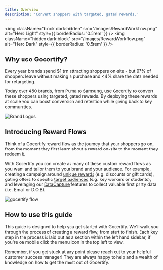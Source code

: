 ```yaml
---
title: Overview
description: 'Convert shoppers with targeted, gated rewards.'
---
```


<img
  className="block dark:hidden"
  src="/images/RewardWorkflow.png"
  alt="Hero Light"
  style={{ borderRadius: '0.5rem' }}
/>
<img
  className="hidden dark:block"
  src="/images/RewardWorkflow.png"
  alt="Hero Dark"
  style={{ borderRadius: '0.5rem' }}
/>
## Why use Gocertify?
Every year brands spend $1 trn attracting shoppers on-site - but 97\% of shoppers leave without making a purchase and \<4\% share the data needed for retargeting.

Today over 450 brands, from Puma to Samsung, use Gocertify to convert these shoppers using targeted, gated rewards. By deploying
these rewards at scale you can boost conversion and retention while giving back to key communities. 

<Frame>
<img src="/images/brandLogos.png" alt="Brand Logos" />
</Frame>

## Introducing Reward Flows
Think of a Gocertify reward flow as the journey that your shoppers go on, from the moment they first learn about a reward on-site to the moment they redeem it.  

With Gocertify you can create as many of these custom reward flows as you want and tailor them to your brand and your audience. For example, creating a campaign around [unique rewards](/section/buildRewardFlows/chooseReward) (e.g. discounts or gift cards), gating offers to specific [target
audiences](/section/buildRewardFlows/closedUserGroups) (e.g. key workers or students), and leveraging our [DataCapture](/section/captureData/overview) features to collect valuable first party data (i.e. Email or D.O.B).


<img src="/images/gocertifyFlow.png" alt="gocertify flow" />

## How to use this guide
This guide is designed to help you get started with Gocertify. We'll walk you through the process of creating a reward flow, from start to finish. Each key step in the process is laid out as a section within the left hand sidebar, if you're on mobile click the menu icon in the top left to view.

Remember, if you get stuck at any point please reach out to your helpful customer success manager! They are always happy to help and a wealth of knowledge on how to get the most out of Gocertify.

